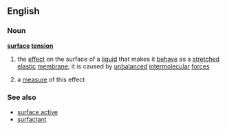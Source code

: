 ==English==
===Noun===
{{wikipedia}}
'''[[surface]] [[tension]]'''
#{{physics}} the [[effect]] on the surface of a [[liquid]] that makes it [[behave]] as a [[stretched]] [[elastic]] [[membrane]]; it is caused by [[unbalanced]] [[intermolecular]] [[force]]s
#{{physics}} a [[measure]] of this effect
===See also===
*[[surface active]]
*[[surfactant]]